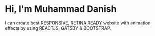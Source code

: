 # Hi, I'm Muhammad Danish

I can create best RESPONSIVE, RETINA READY website with animation effects by using REACTJS, GATSBY & BOOTSTRAP.


